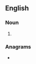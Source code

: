 ==English==

===Noun===
{{head|en|noun plural form}}

# {{plural of|upwelling|lang=en}}

===Anagrams===
* {{anagrams|en|upswelling}}